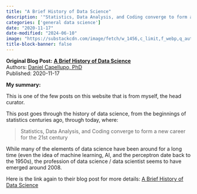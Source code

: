 ```yaml
---
title: "A Brief History of Data Science"
description: '"Statistics, Data Analysis, and Coding converge to form a new career for the 21st century" from Daniel Capellupo, PhD'
categories: ['general data science']
date: "2020-11-17"
date-modified: "2024-06-10"
image: "https://substackcdn.com/image/fetch/w_1456,c_limit,f_webp,q_auto:good,fl_progressive:steep/https%3A%2F%2Fbucketeer-e05bbc84-baa3-437e-9518-adb32be77984.s3.amazonaws.com%2Fpublic%2Fimages%2Fa42d4d7c-a6c9-43fe-9c6f-b526929930c0_1920x1280.jpeg"
title-block-banner: false
---
```


::: {.hero-banner}
::: {.hero-text}
**Original Blog Post:**
**[A Brief History of Data Science](https://open.substack.com/pub/featuringdata/p/1-a-brief-history-of-data-science?r=9cx2t)** <br>
Authors: [Daniel Capellupo, PhD](https://dancapellupo.com/) <br>
Published: 2020-11-17
:::
:::

**My summary:**

This is one of the few posts on this website that is from myself, the head
curator.

This post goes through the history of data science, from the beginnings of
statistics centuries ago, through today, where:

> Statistics, Data Analysis, and Coding converge to form a new career for the
> 21st century

While many of the elements of data science have been around for a long time
(even the idea of machine learning, AI, and the perceptron date back to the
1950s), the profession of data science / data scientist seems to have emerged
around 2008.

Here is the link again to their blog post for more details:
[A Brief History of Data Science](https://open.substack.com/pub/featuringdata/p/1-a-brief-history-of-data-science?r=9cx2t)
